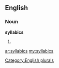 ==English==

===Noun===
'''syllabics'''

# {{plural of|[[syllabic]]}}

[[Category:English plurals]]

[[ar:syllabics]]
[[my:syllabics]]